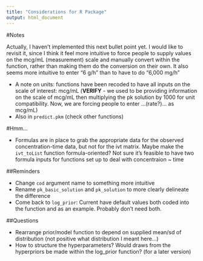 ```yaml
---
title: "Considerations for R Package"
output: html_document
---
```


#Notes

Actually, I haven't implemented this next bullet point yet. I would like to revisit it, since I think it feel more intuitive to force people to supply values on the mcg/mL (measurement) scale and manually convert within the function, rather than making them do the conversion on their own. It also seems more intuitive to enter "6 g/h" than to have to do "6,000 mg/h"  

* A note on units: functions have been recoded to have all inputs on the scale of interest: mcg/mL (**VERIFY** - we used to be providing information on the scale of mcg/mL then multiplying the pk solution by 1000 for unit compatibility. Now, we are forcing people to enter ...(rate?)... as mcg/mL)   
* Also in `predict.pkm` (check other functions)  

#Hmm...  

* Formulas are in place to grab the appropriate data for the observed concentration-time data, but not for the ivt matrix. Maybe make the `ivt_toList` function formula-oriented? Not sure it's feasible to have two formula inputs for functions set up to deal with concentraion ~ time  


##Reminders  

* Change `cod` argument name to something more intuitive  
* Rename `pk_basic_solution` and `pk_solution` to more clearly delineate the difference  
* Come back to `log_prior`: Current have default values both coded into the function and as an example. Probably don't need both.  


##Questions  

* Rearrange prior/model function to depend on supplied mean/sd of distribution (not positive what distribution I meant here...)  
* How to structure the hyperparameters? Would draws from the hyperpriors be made within the log_prior function? (for a later version)  



